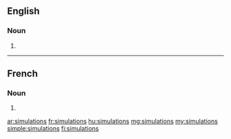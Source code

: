 ==English==

===Noun===
{{head|en|plural}}

# {{plural of|simulation|lang=en}}

----

==French==

===Noun===
{{head|fr|plural|g=f-p}}

# {{plural of|simulation|lang=fr}}

[[ar:simulations]]
[[fr:simulations]]
[[hu:simulations]]
[[mg:simulations]]
[[my:simulations]]
[[simple:simulations]]
[[fi:simulations]]